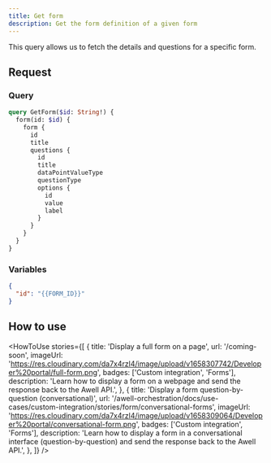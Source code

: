 ```yaml
---
title: Get form
description: Get the form definition of a given form
---
```


This query allows us to fetch the details and questions for a specific form.

## Request

### Query

```graphql
query GetForm($id: String!) {
  form(id: $id) {
    form {
      id
      title
      questions {
        id
        title
        dataPointValueType
        questionType
        options {
          id
          value
          label
        }
      }
    }
  }
}
```

### Variables

```json
{
  "id": "{{FORM_ID}}"
}
```

## How to use

<HowToUse
  stories={[
    {
      title: 'Display a full form on a page',
      url: '/coming-soon',
      imageUrl:
        'https://res.cloudinary.com/da7x4rzl4/image/upload/v1658307742/Developer%20portal/full-form.png',
      badges: ['Custom integration', 'Forms'],
      description:
        'Learn how to display a form on a webpage and send the response back to the Awell API.',
    },
    {
      title: 'Display a form question-by-question (conversational)',
      url: '/awell-orchestration/docs/use-cases/custom-integration/stories/form/conversational-forms',
      imageUrl:
        'https://res.cloudinary.com/da7x4rzl4/image/upload/v1658309064/Developer%20portal/conversational-form.png',
      badges: ['Custom integration', 'Forms'],
      description:
        'Learn how to display a form in a conversational interface (question-by-question) and send the response back to the Awell API.',
    },
  ]}
/>
